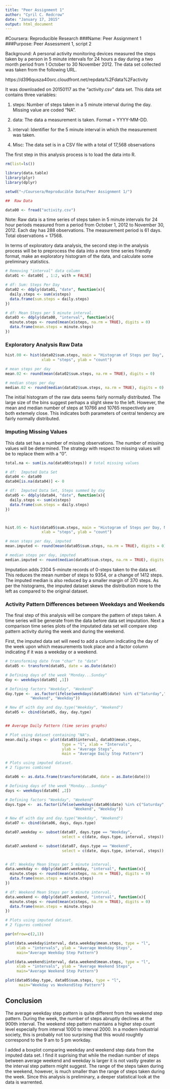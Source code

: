 ```yaml
---
title: "Peer Assignment 1"
author: "Cyril C. Redcrow"
date: "January 17, 2015"
output: html_document
---
```

#Coursera:  Reproducible Research
###Name:  Peer Assignment 1
###Purpose:  Peer Assessment 1, script 2

Background:  A personal activity monitoring devices measured the steps taken by a person in 5 minute intervals for 24 hours a day during a two month period from 1 October to 30 November 2012.  The data set collected was taken from the following URL.

https://d396qusza40orc.cloudfront.net/repdata%2Fdata%2Factivity

It was downloaded on 20150117 as the "activity.csv" data set.  This data set contains three variables:

1.  steps:  Number of steps taken in a 5 minute interval during the day.
                        Missing value are coded "NA".

2.  data:  The data a measurement is taken.  Format = YYYY-MM-DD.

3.  interval:  Identifier for the 5 minute interval in which the measurement
                           was taken.

4.  Misc:  The data set is in a CSV file with a total of 17,568 observations

The first step in this analysis process is to load the data into R.

```r
rm(list=ls())

library(data.table)
library(plyr)
library(dplyr)

setwd("~/Coursera/Reproducible Data/Peer Assignment 1/")

##  Raw Data

data00 <- fread("activity.csv") 

```

Note:  Raw data is a time series of steps taken in 5 minute intervals
for 24 hour periods measured from a period from October 1, 2012
to November 30, 2012.  Each day has 288 observations.  The measurement
period is 61 days.  Total observations = 17568.

In terms of exploratory data analysis, the second step in the analysis process will be to preprocess the data into a more time series friendly format, make an exploratory histogram of the data, and calculate some preliminary statistics.

```r

# Removing "interval" data column
data01 <- data00[ , 1:2, with = FALSE] 

# df: Sum: Steps Per Day
data02 <- ddply(data01, "date", function(x){ 
  daily.steps <- sum(x$steps)
  data.frame(sum.steps = daily.steps)
})

# df: Mean Steps per 5 minute interval.
data03 <- ddply(data00, "interval", function(x){ 
  minute.steps <- round(mean(x$steps, na.rm = TRUE), digits = 0)
  data.frame(mean.steps = minute.steps)
})

```


### Exploratory Analysis Raw Data

```r
hist.00 <- hist(data02$sum.steps, main = "Histogram of Steps per Day",
                xlab = "steps", ylab = "count")

# mean steps per day
mean.02 <- round(mean(data02$sum.steps, na.rm = TRUE), digits = 0)

# median steps per day
median.02 <- round(median(data02$sum.steps, na.rm = TRUE), digits = 0)

```
The initial histogram of the raw data seems fairly normally distributed.  The large size of the bins suggest perhaps a slight skew to the left.  However, the mean and median number of steps at 10766 and 10765 respectively are both extemely close.  This indicates both parameters of central tendency are fairly normally distributed.

### Imputing Missing Values
This data set has a number of missing observations.  The number of missing values will be determined.  The strategy with respect to missing values will be to replace them with a "0".

```r

total.na <- sum(is.na(data00$steps)) # total missing values

# df:  Imputed Data Set
data04 <- data00
data04[is.na(data04)] <- 0

# df:  Imputed Data Set, Steps summed by day 
data05 <- ddply(data04, "date", function(x){ 
  daily.steps <- sum(x$steps)
  data.frame(sum.steps = daily.steps)
})



hist.05 <- hist(data05$sum.steps, main = "Histogram of Steps per Day, NAs Removed",
                xlab = "steps", ylab = "count")

# mean steps per day, imputed
mean.imputed <- round(mean(data05$sum.steps, na.rm = TRUE), digits = 0)

# median steps per day, imputed
median.imputed <- round(median(data05$sum.steps, na.rm = TRUE), digits = 0)

```

Imputation adds 2304 5-minute records of 0-steps taken to the data set.  This
reduces the mean number of steps to 9354, or a change of 1412 steps.  
The imputed median is also reduced by a smaller margin of 370 steps.  As per the
histograms, the imputed dataset skews the distribution more to the left
as compared to the original dataset.

### Activity Pattern Differences between Weekdays and Weekends

The final step of this analysis will be compare the pattern of steps taken.  A time series will be generate from the data before data set imputation.  Next a comparison time series plots of the imputated data set will compare step pattern activity during the week and during the weekend.

First, the imputed data set will need to add a column indicating the day of the week upon which measurements took place and a factor column indicating if it was a weekday or a weekend.

```r

# transforming date from "char" to "date"
data05 <- transform(data05, date = as.Date(date))

# Defining days of the week "Monday...Sunday"
day <- weekdays(data05[ ,1]) 

# Defining factors "Weekday", "Weekend"
day.type <-  as.factor(ifelse(weekdays(data05$date) %in% c("Saturday","Sunday"),
           "Weekend", "Weekday"))

# New df with day and day.type("Weekday", "Weekend")
data05 <- cbind(data05, day, day.type)


## Average Daily Pattern (time series graphs)

# Plot using dataset containing "NA"s.
mean.daily.steps <- plot(data03$interval, data03$mean.steps,
                         type = "l", xlab = "Intervals", 
                         ylab = "Average Steps",
                         main = "Average Daily Step Pattern")

# Plots using imputed dataset.
# 2 figures combined

data06 <- as.data.frame(transform(data04, date = as.Date(date)))

# Defining days of the week "Monday...Sunday"
days <- weekdays(data06[ ,2]) 

# Defining factors "Weekday", "Weekend"
days.type <-  as.factor(ifelse(weekdays(data06$date) %in% c("Saturday","Sunday"),
                              "Weekend", "Weekday"))

# New df with day and day.type("Weekday", "Weekend")
data07 <- cbind(data06, days, days.type)

data07.weekday <- subset(data07, days.type == "Weekday", 
                         select = c(date, days.type, interval, steps))

data07.weekend <- subset(data07, days.type == "Weekend", 
                         select = c(date, days.type, interval, steps))


# df: Weekday Mean Steps per 5 minute interval.
data.weekday <- ddply(data07.weekday, "interval", function(x){ 
  minute.steps <- round(mean(x$steps, na.rm = TRUE), digits = 0)
  data.frame(mean.steps = minute.steps)
})

# df: Weekend Mean Steps per 5 minute interval.
data.weekend <- ddply(data07.weekend, "interval", function(x){ 
  minute.steps <- round(mean(x$steps, na.rm = TRUE), digits = 0)
  data.frame(mean.steps = minute.steps)
})

# Plots using imputed dataset.
# 2 figures combined

par(mfrow=c(2,1))

plot(data.weekday$interval, data.weekday$mean.steps, type = "l",
     xlab = "intervals", ylab = "Average Weekday Steps",
     main="Average Weekday Step Pattern")

plot(data.weekend$interval, data.weekend$mean.steps, type = "l",
     xlab = "intervals", ylab = "Average Weekend Steps",
     main="Average Weekend Step Pattern")

plot(data05$day.type, data05$sum.steps, type = "l",
      main="Weekday vs WeekendStep Pattern")

```

## Conclusion

The average weekday step pattern is quite different from the weekend step pattern.  During the week, the number of steps abruptly declines at the 900th interval.  The weekend step pattern maintains a higher step count level especially from interval 1000 to interval 2000.  In a modern industrial society, this is probably not too surprising that this would roughtly correspond to the 9 am to 5 pm workday.  

I added a boxplot comparing weekday and weekend step data from the imputed data set.  I find it suprising that while the median number of steps between average weekend and weekday is larger it is not vastly greater as the interval step pattern might suggest.  The range of the steps taken during the weekend, however, is much smaller than the range of steps taken during the week. Since this analysis is preliminary, a deeper statistical look at the data is warrented.  
